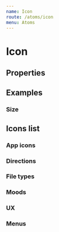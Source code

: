 ```yaml
---
name: Icon
route: /atoms/icon
menu: Atoms
---
```



# Icon

## Properties

<PropsTable of={Icon} />

## Examples

### Size

<Playground>
  <Icon icon="twitter" size="sm" />
  <Icon icon="twitter" size="md" />
  <Icon icon="twitter" size="lg" />
  <Icon icon="twitter" size="xl" />
</Playground>

## Icons list

### App icons

<Playground>
  <Icon icon="twitter" />
  <Icon icon="youtube" />
  <Icon icon="facebook" />
  <Icon icon="linkedin" />
  <Icon icon="instagram" />
  <Icon icon="github" />
  <Icon icon="stackoverflow" />
  <Icon icon="dribbble" />
  <Icon icon="behance" />
  <Icon icon="xing" />
</Playground>

### Directions

<Playground>
  <Icon icon="up" />
  <Icon icon="down" />
  <Icon icon="left" />
  <Icon icon="right" />
</Playground>

### File types

<Playground>
  <Icon icon="offer_status" />
  <Icon icon="cover_letter" />
  <Icon icon="resume" />
  <Icon icon="questions" />
</Playground>

### Moods

<Playground>
  <Icon icon="negative" />
  <Icon icon="positive" />
</Playground>

### UX

<Playground>
  <Icon icon="pencil" />
  <Icon icon="create" />
  <Icon icon="filters" />
  <Icon icon="details" />
  <Icon icon="thumbup" />
  <Icon icon="male" />
  <Icon icon="female" />
  <Icon icon="origine" />
  <Icon icon="phone" />
  <Icon icon="mic" />
  <Icon icon="crown" />
  <Icon icon="sun" />
  <Icon icon="reset" />
  <Icon icon="gear" />
  <Icon icon="search" />
  <Icon icon="calendar" />
  <Icon icon="cross" />
  <Icon icon="heart" />
  <Icon icon="megaphone" />
  <Icon icon="calcul" />
  <Icon icon="marketplace" />
  <Icon icon="compass" />
  <Icon icon="shield" />
  <Icon icon="tree" />
  <Icon icon="actions" />
  <Icon icon="coffee" />
  <Icon icon="update" />
  <Icon icon="language" />
  <Icon icon="book" />
  <Icon icon="computer" />
  <Icon icon="chevron" />
  <Icon icon="pizza" />
  <Icon icon="spanner" />
  <Icon icon="flag" />
  <Icon icon="ats" />
  <Icon icon="microship" />
  <Icon icon="paperplane" />
  <Icon icon="location" />
  <Icon icon="settings" />
  <Icon icon="department" />
  <Icon icon="target" />
  <Icon icon="stackserver" />
  <Icon icon="money" />
  <Icon icon="email" />
  <Icon icon="bulb" />
  <Icon icon="source" />
  <Icon icon="piechart" />
  <Icon icon="candidate_status" />
  <Icon icon="welcome_home" />
  <Icon icon="map" />
  <Icon icon="tag" />
  <Icon icon="external_link" />
  <Icon icon="hashtag" />
  <Icon icon="handshake" />
  <Icon icon="camera" />
  <Icon icon="basketball" />
  <Icon icon="lock" />
  <Icon icon="special_pipeline" />
  <Icon icon="hard_hat" />
  <Icon icon="music" />
  <Icon icon="archive" />
  <Icon icon="employer_branding" />
  <Icon icon="print" />
  <Icon icon="mountain" />
  <Icon icon="dish" />
  <Icon icon="delete" />
</Playground>

### Menus

<Playground>
  <Icon icon="bulk" />
</Playground>

